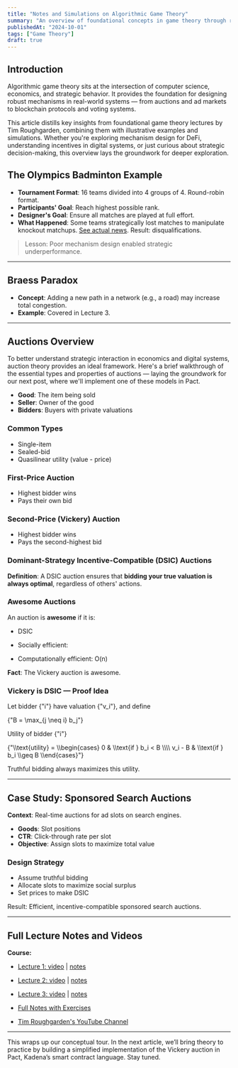 ```yaml
---
title: "Notes and Simulations on Algorithmic Game Theory"
summary: "An overview of foundational concepts in game theory through real-world examples, auction models, and simulations — with references to Tim Roughgarden’s lecture series."
publishedAt: "2024-10-01"
tags: ["Game Theory"]
draft: true
---
```


## Introduction

Algorithmic game theory sits at the intersection of computer science, economics, and strategic behavior. It provides the foundation for designing robust mechanisms in real-world systems — from auctions and ad markets to blockchain protocols and voting systems.

This article distills key insights from foundational game theory lectures by Tim Roughgarden, combining them with illustrative examples and simulations. Whether you're exploring mechanism design for DeFi, understanding incentives in digital systems, or just curious about strategic decision-making, this overview lays the groundwork for deeper exploration.


## The Olympics Badminton Example

- **Tournament Format**: 16 teams divided into 4 groups of 4. Round-robin format.
- **Participants' Goal**: Reach highest possible rank.
- **Designer's Goal**: Ensure all matches are played at full effort.
- **What Happened**: Some teams strategically lost matches to manipulate knockout matchups. [See actual news](https://www.youtube.com/watch?v=hdK4vPz0qaI). Result: disqualifications.

> Lesson: Poor mechanism design enabled strategic underperformance.

---

## Braess Paradox

- **Concept**: Adding a new path in a network (e.g., a road) may increase total congestion.
- **Example**: Covered in Lecture 3.

---

## Auctions Overview

To better understand strategic interaction in economics and digital systems, auction theory provides an ideal framework. Here's a brief walkthrough of the essential types and properties of auctions — laying the groundwork for our next post, where we'll implement one of these models in Pact.

- **Good**: The item being sold
- **Seller**: Owner of the good
- **Bidders**: Buyers with private valuations

### Common Types

- Single-item
- Sealed-bid
- Quasilinear utility (value - price)

### First-Price Auction

- Highest bidder wins
- Pays their own bid

### Second-Price (Vickery) Auction

- Highest bidder wins
- Pays the second-highest bid

### Dominant-Strategy Incentive-Compatible (DSIC) Auctions

**Definition**: A DSIC auction ensures that **bidding your true valuation is always optimal**, regardless of others' actions.

### Awesome Auctions

An auction is **awesome** if it is:

- DSIC
- Socially efficient: <LatexRenderer children="\sum_{i=1}^n v_i x_i" />


- Computationally efficient: <LatexRenderer>O(n)</LatexRenderer>

**Fact**: The Vickery auction is awesome.

### Vickery is DSIC — Proof Idea

Let bidder <LatexRenderer>{"i"}</LatexRenderer> have valuation <LatexRenderer>{"v_i"}</LatexRenderer>, and define

<LatexRenderer>{"B = \\max_{j \\neq i} b_j"}</LatexRenderer>

Utility of bidder <LatexRenderer>{"i"}</LatexRenderer>

<LatexRenderer displayMode>
  {"\\text{utility} = \\begin{cases} 0 & \\text{if } b_i < B \\\\ v_i - B & \\text{if } b_i \\geq B \\end{cases}"}
</LatexRenderer>

Truthful bidding always maximizes this utility.

---

## Case Study: Sponsored Search Auctions

**Context**: Real-time auctions for ad slots on search engines.

- **Goods**: Slot positions
- **CTR**: Click-through rate per slot
- **Objective**: Assign slots to maximize total value

### Design Strategy

- Assume truthful bidding
- Allocate slots to maximize social surplus
- Set prices to make DSIC

Result: Efficient, incentive-compatible sponsored search auctions.

---

## Full Lecture Notes and Videos

**Course:**

- [Lecture 1: video](https://youtu.be/TM_QFmQU_VA?list=PLEGCF-WLh2RJBqmxvZ0_ie-mleCFhi2N4) | [notes](http://timroughgarden.org/f13/l/l1.pdf)

- [Lecture 2: video](https://www.youtube.com/watch?v=z1QZqYuiGa8&list=PLEGCF-WLh2RJBqmxvZ0_ie-mleCFhi2N4&index=) | [notes](http://timroughgarden.org/f13/l/l2.pdf)

- [Lecture 3: video](https://youtu.be/9qZwchMuslk?list=PLEGCF-WLh2RJBqmxvZ0_ie-mleCFhi2N4) | [notes](http://timroughgarden.org/f13/l/l3.pdf)

- [Full Notes with Exercises](http://timroughgarden.org/f13/f13.pdf?utm_source=pocket_mylist)

- [Tim Roughgarden's YouTube Channel](https://www.youtube.com/channel/UCcH4Ga14Y4ELFKrEYM1vXCg)

---

This wraps up our conceptual tour. In the next article, we’ll bring theory to practice by building a simplified implementation of the Vickery auction in Pact, Kadena’s smart contract language. Stay tuned.
